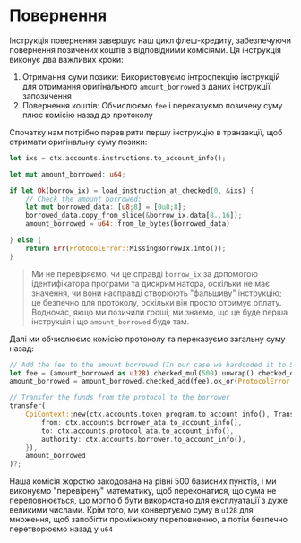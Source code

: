 # Повернення

Інструкція повернення завершує наш цикл флеш-кредиту, забезпечуючи повернення позичених коштів з відповідними комісіями. Ця інструкція виконує два важливих кроки:
1. Отримання суми позики: Використовуємо інтроспекцію інструкцій для отримання оригінального `amount_borrowed` з даних інструкції запозичення
2. Повернення коштів: Обчислюємо `fee` і переказуємо позичену суму плюс комісію назад до протоколу

<ArticleSection name="Інтроспекція інструкцій" id="instruction-introspection" level="h2" />

Спочатку нам потрібно перевірити першу інструкцію в транзакції, щоб отримати оригінальну суму позики:

```rust
let ixs = ctx.accounts.instructions.to_account_info();

let mut amount_borrowed: u64;

if let Ok(borrow_ix) = load_instruction_at_checked(0, &ixs) {
    // Check the amount borrowed:
    let mut borrowed_data: [u8;8] = [0u8;8];
    borrowed_data.copy_from_slice(&borrow_ix.data[8..16]);
    amount_borrowed = u64::from_le_bytes(borrowed_data)

} else {
    return Err(ProtocolError::MissingBorrowIx.into());
}
```

> Ми не перевіряємо, чи це справді `borrow_ix` за допомогою ідентифікатора програми та дискримінатора, оскільки не має значення, чи вони насправді створюють "фальшиву" інструкцію; це безпечно для протоколу, оскільки він просто отримує оплату. Водночас, якщо ми позичили гроші, ми знаємо, що це буде перша інструкція і що `amount_borrowed` буде там.

<ArticleSection name="Переказ коштів" id="transfer-funds" level="h2" />

Далі ми обчислюємо комісію протоколу та переказуємо загальну суму назад:

```rust
// Add the fee to the amount borrowed (In our case we hardcoded it to 500 basis point)
let fee = (amount_borrowed as u128).checked_mul(500).unwrap().checked_div(10_000).ok_or(ProtocolError::Overflow)? as u64;
amount_borrowed = amount_borrowed.checked_add(fee).ok_or(ProtocolError::Overflow)?;

// Transfer the funds from the protocol to the borrower
transfer(
    CpiContext::new(ctx.accounts.token_program.to_account_info(), Transfer {
        from: ctx.accounts.borrower_ata.to_account_info(),
        to: ctx.accounts.protocol_ata.to_account_info(),
        authority: ctx.accounts.borrower.to_account_info(),
    }), 
    amount_borrowed
)?;
```

Наша комісія жорстко закодована на рівні 500 базисних пунктів, і ми виконуємо "перевірену" математику, щоб переконатися, що сума не переповнюється, що могло б бути використано для експлуатації з дуже великими числами. Крім того, ми конвертуємо суму в `u128` для множення, щоб запобігти проміжному переповненню, а потім безпечно перетворюємо назад у `u64`